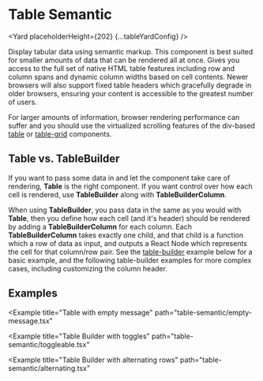 <!--
Copyright (c) Uber Technologies, Inc.

This source code is licensed under the MIT license found in the
LICENSE file in the root directory of this source tree.
-->






<TableGuideNotification />

# Table Semantic

<Yard placeholderHeight={202} {...tableYardConfig} />

Display tabular data using semantic markup. This component is best suited for
smaller amounts of data that can be rendered all at once. Gives you access to
the full set of native HTML table features including row and column spans and
dynamic column widths based on cell contents. Newer browsers will also support
fixed table headers which gracefully degrade in older browsers, ensuring your
content is accessible to the greatest number of users.

For larger amounts of information, browser rendering performance can suffer and
you should use the virtualized scrolling features of the div-based
[table](/components/table) or [table-grid](/components/table-grid) components.

## Table vs. TableBuilder

If you want to pass some data in and let the component take care of rendering,
**Table** is the right component. If you want control over how each cell is
rendered, use **TableBuilder** along with **TableBuilderColumn**.

When using **TableBuilder**, you pass data in the same as you would with
**Table**, then you define how each cell (and it's header) should be rendered
by adding a **TableBuilderColumn** for each column. Each **TableBuilderColumn**
takes exactly one child, and that child is a function which a row of data as
input, and outputs a React Node which represents the cell for that column/row
pair. See the [table-builder](#table-builder) example below for a basic example,
and the following table-builder examples for more complex cases, including
customizing the column header.

## Examples

<Example title="Table basic usage" path="table-semantic/basic.tsx">
  <Basic />
</Example>

<Example title="Table with scrolling contents" path="table-semantic/scroll.tsx">
  <Scroll />
</Example>

<Example
  title="Table with empty message"
  path="table-semantic/empty-message.tsx"
>
  <EmptyMessage />
</Example>

<Example title="Table Builder" path="table-semantic/builder.tsx">
  <Builder />
</Example>

<Example title="Table Builder with sorting" path="table-semantic/sortable.tsx">
  <Sortable />
</Example>

<Example
  title="Table Builder with toggles"
  path="table-semantic/toggleable.tsx"
>
  <Toggleable />
</Example>

<Example
  title="Table Builder with alternating rows"
  path="table-semantic/alternating.tsx"
>
  <Alternating />
</Example>

<Example title="Common cell examples" path="table-semantic/cells.tsx">
  <Cells />
</Example>

<Example title="Table custom with merged cells" path="table-semantic/span.tsx">
  <Span />
</Example>

<Exports
  component={TableSemanticExports}
  title="Table Semantic exports"
  path="baseui/table-semantic"
/>

